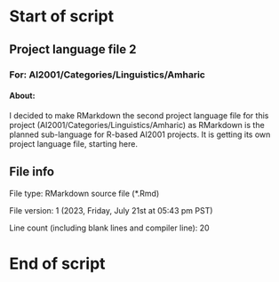 # Start of script

## Project language file 2

### For: AI2001/Categories/Linguistics/Amharic

#### About:

I decided to make RMarkdown the second project language file for this project (AI2001/Categories/Linguistics/Amharic) as RMarkdown is the planned sub-language for R-based AI2001 projects. It is getting its own project language file, starting here.

## File info

File type: RMarkdown source file (*.Rmd)

File version: 1 (2023, Friday, July 21st at 05:43 pm PST)

Line count (including blank lines and compiler line): 20

# End of script
